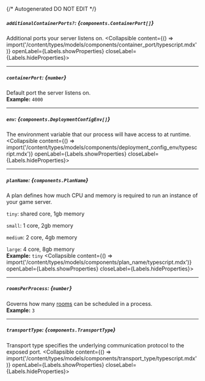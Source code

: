 {/* Autogenerated DO NOT EDIT  */}

##### `additionalContainerPorts?`: *{`components.ContainerPort[]`}*
Additional ports your server listens on.
<Collapsible content={() => import('/content/types/models/components/container_port/typescript.mdx')} openLabel={Labels.showProperties} closeLabel={Labels.hideProperties}>
</Collapsible>

---
##### `containerPort`: *{`number`}*
Default port the server listens on.
<br/>
**Example:** `4000`

---
##### `env`: *{`components.DeploymentConfigEnv[]`}*
The environment variable that our process will have access to at runtime.
<Collapsible content={() => import('/content/types/models/components/deployment_config_env/typescript.mdx')} openLabel={Labels.showProperties} closeLabel={Labels.hideProperties}>
</Collapsible>

---
##### `planName`: *{`components.PlanName`}*
A plan defines how much CPU and memory is required to run an instance of your game server.

`tiny`: shared core, 1gb memory

`small`: 1 core, 2gb memory

`medium`: 2 core, 4gb memory

`large`: 4 core, 8gb memory
<br/>
**Example:** `tiny`
<Collapsible content={() => import('/content/types/models/components/plan_name/typescript.mdx')} openLabel={Labels.showProperties} closeLabel={Labels.hideProperties}>
</Collapsible>

---
##### `roomsPerProcess`: *{`number`}*
Governs how many [rooms](https://hathora.dev/docs/concepts/hathora\-entities\#room) can be scheduled in a process.
<br/>
**Example:** `3`

---
##### `transportType`: *{`components.TransportType`}*
Transport type specifies the underlying communication protocol to the exposed port.
<Collapsible content={() => import('/content/types/models/components/transport_type/typescript.mdx')} openLabel={Labels.showProperties} closeLabel={Labels.hideProperties}>
</Collapsible>


